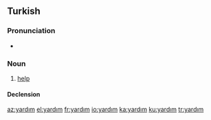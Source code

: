 ==Turkish==

===Pronunciation===
*{{IPA|[jaɾdɯm]|lang=tr}}

===Noun===
{{infl|tr|noun}}

# [[help]]

====Declension====
{{tr-noun-c|ı|d}}
{{tr-poss-c1-aı}}

[[az:yardım]]
[[el:yardım]]
[[fr:yardım]]
[[io:yardım]]
[[ka:yardım]]
[[ku:yardım]]
[[tr:yardım]]